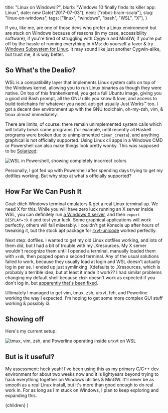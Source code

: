 

  title: "Linux on Windows!?",
  blurb: "Windows 10 finally finds its killer app: Linux",
  date: new Date("2017-07-03"),
  next: ["robot-brain-scala"],
  slug: "linux-on-windows",
  tags: ["linux", "windows", "bash", "WSL", "X"],
}

If you, like me, are one of those devs who prefer a Linux environment but are stuck on Windows because of reasons (in my case, accessibility software), if you're tired of struggling with Cygwin and MinGW, if you're put off by the hassle of running everything in VMs: do yourself a favor & try [Windows Subsystem for Linux](https://msdn.microsoft.com/en-us/commandline/wsl/about). It may sound like just another Cygwin-alike, but trust me, it is way better.

## So What's the Dealio?

WSL is a compatibility layer that implements Linux system calls on top of the Windows kernel, allowing you to run Linux binaries as though they were native. On top of this frankenkernel, you get a full Ubuntu image, giving you a good old Bash prompt, all the GNU utils you know & love, and access to build toolchains for whatever you need. apt-get usually Just Works™ too. I got a decent dev environment up with the GNU toolchain, oh-my-zsh, vim, & tmux almost immediately.

There are limits, of course: there remain unimplemented system calls which will totally break some programs (for example, until recently all Haskell programs were broken due to unimplemented `timer_create`), and anything graphical is not officially supported. Using Linux cli apps in a Windows CMD or Powershell can also make things look pretty wonky. This was supposed to be [Solarized](http://ethanschoonover.com/solarized):

<div className="Image__Small">
  <Image
    alt="WSL in Powershell, showing completely incorrect colors"
    src={wslColorProbs}
  />
</div>

Personally, I got fed up with Powershell after spending days trying to get my dotfiles working. But why stop at what's officially supported?

## How Far We Can Push It

Goal: ditch Windows terminal emulators & get a real Linux terminal up. We need X for this. While you will have zero luck running an X server inside WSL, you can definitely run [a Windows X server](https://sourceforge.net/projects/vcxsrv/), and then `export DISPLAY=:0.0` and test your luck. Some graphical applications will work perfectly, others will fail miserably. I couldn't get Konsole up after hours of tweaking it, but the stock apt package for [rxvt-unicode](https://wiki.archlinux.org/index.php/rxvt-unicode) worked perfectly.

Next step: dotfiles. I wanted to get my old Linux dotfiles working, and lots of them did, but I had a bit of trouble with my .Xresources. My X server wouldn't recognize them until I opened a terminal, manually loaded them with `xrdb`, then popped open a second terminal. Any of the usual solutions failed to work, because they usually load at login and WSL doesn't actually log in per se. I ended up just symlinking .Xdefaults to .Xresources, which is probably a terrible idea, but at least it made it work?? I had similar problems changing my default shell because `chsh` doesn't work as expected if you don't log in, but [apparently that's been fixed](https://github.com/Microsoft/BashOnWindows/issues/846).

Ultimately I managed to get vim, tmux, zsh, urxvt, feh, and Powerline working the way I expected. I'm hoping to get some more complex GUI stuff working & possibly i3.

## Showing off

Here's my current setup:

<div className="Image__Small">
  <Image
    alt="tmux, vim, zsh, and Powerline operating inside urxvt on WSL"
    src={wslTmux}
  />
</div>

## But is it useful?

My assessment: heck yeah! I've been using this as my primary C/C++ dev environment for about two weeks now and it is lightyears beyond trying to hack everything together on Windows utilities & MinGW. It'll never be as smooth as a real Linux install, but it's more than good enough to do real work in. For as long as I'm stuck on Windows, I plan to keep exploring and expanding this.

  <ArticleTemplate meta={meta}>{children}</ArticleTemplate>
)
